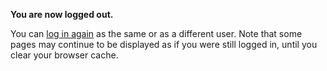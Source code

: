 '''You are now logged out.'''

You can [[Special:UserLogin|log in again]] as the same or as a different user.
Note that some pages may continue to be displayed as if you were still logged in, until you clear your browser cache.
